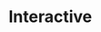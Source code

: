 # Interactive

<!-- load d3 v6 -->
<script src="https://d3js.org/d3.v6.min.js"></script>

<!-- div container for plot -->
<div id="plot"></div>

<!-- initialize data and plot elements -->
<script>
  var base_url = "https://raw.githubusercontent.com/cpaynerogers/food-digestive-cancer"
  var data_path = "/master/resources/processed_data/"

  // row converters
  var dairyConverter = function(d) {
    if (parseInt(d["Year"]) > 1999) {
      return {
        year: d["Year"],
        wholeMilk: d["Whole Milk"],
        twoPercentMilk: d["2% Milk"],
        onePercentMilk: d["1% Milk"],
        skimMilk: d["Skim Milk"],
        wholeFlavoredMilk: d["Whole Flavored Milk"],
        lowFatFlavored: d["Low Fat Flavored"],
        butermilk: d["Buttermilk"],
        yogurt: d["Yogurt"],
        americanCheese: d["American Cheese"],
        otherAmericanCheese: d["Other American Cheese"],
        provolone: d["Provolone"],
        romano: d["Romano"],
        parmesan: d["Parmesan"],
        mozzarella: d["Mozzarella"],
        ricotta: d["Ricotta"],
        otherItalianCheese: d["Other Italian Cheese"],
        swiss: d["Swiss"],
        brick: d["Brick"],
        muenster: d["Muenster"],
        blueCheese: d["Blue Cheese"],
        otherMiscCheese: d["Other Misc Cheese"],
        cottageCheese: d["Cottage Cheese"],
        lowfatCottageCheese: d["Lowfat Cottage Cheese"],
        iceCream: d["Ice Cream"],
        losfatIceCream: d["Lowfat Ice Cream"],
        otherFrozenDairy: d["Other Frozen Dairy"],
        cannedMilk: d["Canned Milk"],
        bulkCannedMilk: d["Bulk Canned Milk"],
        skimCannedMilk: d["Skim Canned Milk"],
        wholeDryMilk: d["Whole Dry Milk"],
        nonfatDryMilk: d["Nonfat Dry Milk"],
        dryButtermilk: d["Dry Buttermilk"],
        halfAndHalf: d["Half and Half"],
        eggnog: d["Eggnog"],
        creamProducts: d["Cream Products"]
      }
    }
  }
  var fatsConverter = function(d) {
    if (parseInt(d["Year"]) > 1999) {
      return {
        year: d["Year"],
        butter: d["Butter"],
        margarine: d["Margarine"],
        lard: d["Lard"],
        beefTallow: d["Beef Tallow"],
        shortening: d["Shortening"],
        saladCookingOils: d["Salad, Cooking Oils"],
        otherAddedFats: d["Other Added Fats"],
        lightCream: d["Light Cream"],
        halfAndHalf: d["Half and Half"],
        heavyCream: d["Heavy Cream"],
        sourCream: d["Sour Cream"],
        creamCheese: d["Cream Cheese"],
        eggnog: d["Eggnog"]
      }
    }
  }
  var fruitsConverter = function(d) {
    if (parseInt(d["Year"]) > 1999) {
      return {
        year: d["Year"],
        oranges: d["Oranges"],
        tangerines: d["Tangerines"],
        grapefruit: d["Grapefruit"],
        lemons: d["Lemons"],
        limes: d["Limes"],
        apples: d["Apples"],
        apricots: d["Apricots"],
        avocados: d["Avocados"],
        bananas: d["Bananas"],
        blueberries: d["Blueberries"],
        cantaloupe: d["Cantaloupe"],
        cherries: d["Cherries"],
        cranberries: d["Cranberries"],
        grapes: d["Grapes"],
        honeydewMelons: d["Honeydew Melons"],
        kiwi: d["Kiwi"],
        mangoes: d["Mangoes"],
        peaches: d["Peaches"],
        pears: d["Pears"],
        pineapple: d["Pineapple"],
        papayas: d["Papayas"],
        plums: d["Plums"],
        raspberries: d["Raspberries"],
        strawberries: d["Strawberries"],
        watermelon: d["Watermelon"],
        cannedApples: d["Canned Apples"],
        cannedApricots: d["Canned Apricots"],
        cannedCherries: d["Canned Cherries"],
        cannedOlives: d["Canned Olives"],
        cannedPeaches: d["Canned Peaches"],
        cannedPears: d["Canned Pears"],
        cannedPineapple: d["Canned Pineapple"],
        cannedPlum: d["Canned Plum"],
        frozenBlackberries: d["Frozen Blackberries"],
        frozenBlueberries: d["Frozen Blueberries"],
        frozenRaspberries: d["Frozen Raspberries"],
        frozenStrawberries: d["Frozen Strawberries"],
        otherFrozenBerries: d["Other Frozen Berries"],
        frozenApples: d["Frozen Apples"],
        frozenApricots: d["Frozen Apricots"],
        frozenCherries: d["Frozen Cherries"],
        frozenPeaches: d["Frozen Peaches"],
        frozenPlumsAndPrunes: d["Frozen Plums and Prunes"],
        otherFrozenFruits: d["Other Frozen Fruits"],
        driedApples: d["Dried Apples"],
        driedApricots: d["Dried Apricots"],
        driedDates: d["Dried Dates"],
        driedFigs: d["Dried Figs"],
        driedPeaches: d["Dried Peaches"],
        driedPears: d["Dried Pears"],
        driedPlums: d["Dried Plums"],
        driedRaisins: d["Dried Raisins"],
        orangeJuice: d["Orange Juice"],
        grapefruitJuice: d["Grapefruit Juice"],
        lemonJuice: d["Lemon Juice"],
        limeJuice: d["Lime Juice"],
        appleJuice: d["Apple Juice"],
        cranberryJuice: d["Cranberry Juice"],
        grapeJuice: d["Grape Juice"],
        pineappleJuice: d["Pineapple Juice"],
        pruneJuice: d["Prune Juice"]
      }
    }
  }
  var incidenceConverter = function(d) {
    if (parseInt(d["Year"]) > 1999) {
      return {
        year: d["Year"],
        sex: d["Sex"],
        rate: d["Rate"],
        cases: d["Cases"],
        population: d["Population"]
      }
    }
  }
  var grainsConverter = function(d) {
    if (parseInt(d["Year"]) > 1999) {
      return {
        year: d["Year"],
        whiteWholeFlour: d["White, Whole Flour"],
        durumFlour: d["Durum Flour"],
        ryeFlour: d["Rye Flour"],
        rice: d["Rice"],
        cornFlourMeal: d["Corn Flour, Meal"],
        hominyAndGrits: d["Hominy and Grits"],
        cornstarch: d["Cornstarch"],
        oatProducts: d["Oat Products"],
        barleyProducts: d["Barley Products"]
      }
    }
  }
  var meatEggsNutsConverter = function(d) {
    if (parseInt(d["Year"]) > 1999) {
      return {
        year: d["Year"],
        beef: d["Beef"],
        veal: d["Veal"],
        pork: d["Pork"],
        lamb: d["Lamb"],
        chicken: d["Chicken"],
        turkey: d["Turkey"],
        freshFish: d["Fresh Fish"],
        freshShellfish: d["Fresh Shellfish"],
        cannedSalmon: d["Canned Salmon"],
        cannedSardines: d["Canned Sardines"],
        cannedTuna: d["Canned Tuna"],
        cannedShellfish: d["Canned Shellfish"],
        otherCanned: d["Other Canned"],
        eggs: d["Eggs"],
        peanuts: d["Peanuts"],
        almonds: d["Almonds"],
        hazelnuts: d["Hazelnuts"],
        pecans: d["Pecans"],
        walnuts: d["Walnuts"],
        macadamiaNuts: d["Macadamia nuts"],
        pistachios: d["Pistachios"],
        otherNuts: d["Other nuts"],
        coconuts: d["Coconuts"]
      }
    }
  }
  var mortalityConverter = function(d) {
    if (parseInt(d["Year"]) > 1999) {
      return {
        year: d["Year"],
        sex: d["Sex"],
        rate: d["Rate"],
        cases: d["Cases"],
        population: d["Population"]
      }
    }
  }
  var sugarsConverter = function(d) {
    if (parseInt(d["Year"]) > 1999) {
      return {
        year: d["Year"],
        caneBeetSugar: d["Cane, Beet Sugar"],
        cornSyrup: d["Corn Syrup"],
        glucose: d["Glucose"],
        dextrose: d["Dextrose"],
        edibleSyrups: d["Edible Syrups"],
        honey: d["Honey"]
      }
    }
  }
  var vegetablesConverter = function(d) {
    if (parseInt(d["Year"]) > 1999) {
      return {
        year: d["Year"],
        artichokes: d["Artichokes"],
        asparagus: d["Asparagus"],
        bellPeppers: d["Bell Peppers"],
        broccoli: d["Broccoli"],
        brusselsSprouts: d["Brussels Sprouts"],
        cabbage: d["Cabbage"],
        carrots: d["Carrots"],
        cauliflower: d["Cauliflower"],
        celery: d["Celery"],
        collardGreens: d["Collard Greens"],
        sweetCorn: d["Sweet Corn"],
        cucumbers: d["Cucumbers"],
        eggplant: d["Eggplant"],
        escarole: d["Escarole"],
        garlic: d["Garlic"],
        headLettuce: d["Head Lettuce"],
        kale: d["Kale"],
        romaineLettuce: d["Romaine Lettuce"],
        limaBeans: d["Lima Beans"],
        mushrooms: d["Mushrooms"],
        mustardGreens: d["Mustard Greens"],
        okra: d["Okra"],
        onions: d["Onions"],
        potatoes: d["Potatoes"],
        pumpkin: d["Pumpkin"],
        radishes: d["Radishes"],
        snapBeans: d["Snap Beans"],
        spinach: d["Spinach"],
        squash: d["Squash"],
        sweetPotatoes: d["Sweet Potatoes"],
        tomatoes: d["Tomatoes"],
        turnipGreens: d["Turnip Greens"],
        cannedAsparagus: d["Canned Asparagus"],
        cannedSnapBeans: d["Canned Snap Beans"],
        cannedCabbage: d["Canned Cabbage"],
        cannedCarrots: d["Canned Carrots"],
        cannedSweetCorn: d["Canned Sweet Corn"],
        cannedCucumbers: d["Canned Cucumbers"],
        cannedGreenPeas: d["Canned Green Peas"],
        cannedMushrooms: d["Canned Mushrooms"],
        cannedChilePeppers: d["Canned Chile Peppers"],
        cannedPotatoes: d["Canned Potatoes"],
        cannedTomatoes: d["Canned Tomatoes"],
        otherCannedVegetables: d["Other Canned Vegetables"],
        frozenAsparagus: d["Frozen Asparagus"],
        frozenSnapBeans: d["Frozen Snap Beans"],
        frozenBroccoli: d["Frozen Broccoli"],
        frozenCarrots: d["Frozen Carrots"],
        frozenCauliflower: d["Frozen Cauliflower"],
        frozenSweetCorn: d["Frozen Sweet Corn"],
        frozenGreenPeas: d["Frozen Green Peas"],
        frozenLimaBeans: d["Frozen Lima Beans"],
        frozenPotatoes: d["Frozen Potatoes"],
        frozenSpinach: d["Frozen Spinach"],
        otherFrozenVegetables: d["Other Frozen Vegetables"],
        dehydratedOnions: d["Dehydrated Onions"],
        dehydratedPotatoes: d["Dehydrated Potatoes"],
        chipsPotatoes: d["Chips, Potatoes"],
        dryEdibleBeans: d["Dry Edible Beans"],
        dryPeasAndLentils: d["Dry Peas and Lentils"]
      }
    }
  }

  // read in csv data
  var csvReadFunction = function(e, d) {
    if (e) {
      console.log(e)
    } else {
      console.log(d)
    }
  }
  var csvErrorFunction = function(e) {
    console.log(e)
  }
  var dairy = d3.csv(
      base_url + data_path + "dairy.csv",
      dairyConverter)
    .then(csvReadFunction)
    .catch(csvErrorFunction)
  var fats = d3.csv(
      base_url + data_path + "fats.csv",
      fatsConverter)
    .then(csvReadFunction)
    .catch(csvErrorFunction)
  var fruits = d3.csv(
      base_url + data_path + "fruits.csv",
      fruitsConverter)
    .then(csvReadFunction)
    .catch(csvErrorFunction)
  var grains = d3.csv(
      base_url + data_path + "grains.csv",
      grainsConverter)
    .then(csvReadFunction)
    .catch(csvErrorFunction)
  var incidence = d3.csv(
      base_url + data_path + "incidence.csv",
      incidenceConverter)
    .then(csvReadFunction)
    .catch(csvErrorFunction)
  var meatEggsNuts = d3.csv(
      base_url + data_path + "meateggsnuts.csv",
      meatEggsNutsConverter)
    .then(csvReadFunction)
    .catch(csvErrorFunction)
  var mortality = d3.csv(
      base_url + data_path + "mortality.csv",
      mortalityConverter)
    .then(csvReadFunction)
    .catch(csvErrorFunction)
  var sugars = d3.csv(
      base_url + data_path + "sugars.csv",
      sugarsConverter)
    .then(csvReadFunction)
    .catch(csvErrorFunction)
  var vegetables = d3.csv(
      base_url + data_path + "vegetables.csv",
      vegetablesConverter)
    .then(csvReadFunction)
    .catch(csvErrorFunction)

  // select element for interaction
  <select name="food" id="selectFood">
    <option value="peanuts">Peanuts</option>
    <option value="beef">Beef</option>
    
  </select>

  // margins and overall width/height
  var width = 770
  var height = 640
  var margin = {top: 30, right: 30, bottom: 30, left: 60}

  // create svg inside div
  var svg = d3.select("div#plot")
    .append("svg")
      .attr("width", width)
      .attr("height", height)
    .append("g")

  // x-axis is linear
  var xAxis = d3.scaleLinear()
    .domain([1969, 2018])
    .range([0, width])
  svg.append("g")
    .call(d3.axisBottom(xAxis))

  // y-axis is also linear
  var yAxis = d3.scaleLinear()
    .domain([0, 1000])
    .range([height, 0])
  svg.append("g")
    .call(d3.axisLeft(yAxis))
</script>

